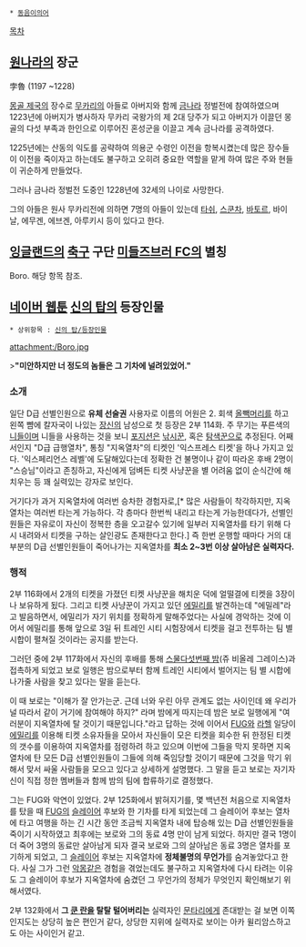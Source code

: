  * [[동음이의어]]

[[목차]]

== [[원나라]]의 장군 ==
孛魯
(1197 ~1228)

[[몽골 제국]]의 장수로 [[무카리]]의 아들로 아버지와 함께 [[금나라]] 정벌전에 참여하였으며 1223년에 아버지가 병사하자 무카리 국왕가의 제 2대 당주가 되고 아버지가 이끌던 몽골의 다섯 부족과 한인으로 이루어진 혼성군을 이끌고 계속 금나라를 공격하였다.

1225년에는 산동의 익도를 공략하여 의용군 수령인 이전을 항복시켰는데 많은 장수들이 이전을 죽이자고 하는데도 불구하고 오히려 중요한 역할을 맡게 하여 많은 주와 현들이 귀순하게 만들었다.

그러나 금나라 정벌전 도중인 1228년에 32세의 나이로 사망한다.

그의 아들은 원사 무카리전에 의하면 7명의 아들이 있는데 [[타쉬]], [[스쿤차]], [[바토르]], 바이날, 에무겐, 에브겐, 아루키시 등이 있다고 한다.

== [[잉글랜드]]의 [[축구]] 구단 [[미들즈브러 FC]]의 별칭 ==
Boro. 해당 항목 참조.

== [[네이버 웹툰]] [[신의 탑]]의 등장인물 ==
 * 상위항목 : [[신의 탑/등장인물]]

attachment:/Boro.jpg

>'''"미안하지만 너 정도의 놈들은 그 기차에 널려있었어."'''

=== 소개 ===
일단 D급 선별인원으로 '''유체 선술권''' 사용자로 이름의 어원은 2. 회색 [[올빽]]머리를 하고 왼쪽 뺨에 칼자국이 나있는 [[장신]]의 남성으로 첫 등장은 2부 114화. 주 무기는 푸른색의 [[니들]]이며 니들을 사용하는 것을 보니 [[포지션]]은 [[신의 탑/포지션#s-2.1|낚시꾼]], 혹은 [[신의 탑/포지션#s-2.4|탐색꾼]]으로 추정된다. 어째서인지 "D급 급행열차", 통칭 "지옥열차"의 티켓인 '익스프레스 티켓'을 하나 가지고 있다. '익스페리언스 레벨'에 도달해있다는데 정확한 건 불명이나 같이 따라온 후배 2명이 "스승님"이라고 존칭하고, 자신에게 덤벼든 티켓 사냥꾼을 별 어려움 없이 순식간에 해치우는 등 꽤 실력있는 강자로 보인다. 

거기다가 과거 지옥열차에 여러번 승차한 경험자로,[* 많은 사람들이 착각하지만, 지옥 열차는 여러번 타는게 가능하다. 각 층마다 한번씩 내리고 타는게 가능한데다가, 선별인원들은 자유로이 자신이 정복한 층을 오고갈수 있기에 일부러 지옥열차를 타기 위해 다시 내려와서 티켓을 구하는 살인광도 존재한다고 한다.] 즉 한번 운행할 때마다 거의 대부분의 D급 선별인원들이 죽어나가는 지옥열차를 '''최소 2~3번 이상 살아남은 실력자다.'''

=== 행적 ===
2부 116화에서 2개의 티켓을 가졌던 티켓 사냥꾼을 해치운 덕에 얼떨결에 티켓을 3장이나 보유하게 됬다. 그리고 티켓 사냥꾼이 가지고 있던 [[에밀리(신의 탑)|에밀리]]를 발견하는데 "에밀레"라고 발음하면서, 에밀리가 자기 위치를 정확하게 말해주었다는 사실에 경악하는 것에 이어서 에밀리를 통해 앞으로 3일 뒤 트레인 시티 시험장에서 티켓을 걸고 전투하는 팀 별 시합이 펼쳐질 것이라는 공지를 받는다.

그러던 중에 2부 117화에서 자신의 후배를 통해 [[스물다섯번째 밤]](쥬 비올레 그레이스)과 접촉하게 되었고 보로 일행은 밤으로부터 함께 트레인 시티에서 벌어지는 팀 별 시합에 나가줄 사람을 찾고 있다는 말을 듣는다. 

이 때 보로는 "이해가 잘 안가는군. 근데 너와 우린 아무 관계도 없는 사이인데 왜 우리가 널 따라서 같이 거기에 참여해야 하지?" 라며 밤에게 따지는데 밤은 보로 일행에게 "여러분이 지옥열차에 탈 것이기 때문입니다."라고 답하는 것에 이어서 [[FUG]]와 [[라헬(신의 탑)|라헬]] 일당이 [[에밀리(신의 탑)|에밀리]]를 이용해 티켓 소유자들을 모아서 자신들이 모은 티켓을 회수한 뒤 한정된 티켓의 갯수를 이용하여 지옥열차를 점령하려 하고 있으며 이번에 그들을 막지 못하면 지옥열차에 탄 모든 D급 선별인원들이 그들에 의해 죽임당할 것이기 때문에 그것을 막기 위해서 맞서 싸울 사람들을 모으고 있다고 상세하게 설명했다. 그 말을 듣고 보로는 자기자신이 직접 정한 멤버들과 함께 밤의 팀에 합류하기로 결정했다.

그는 FUG와 악연이 있었다. 2부 125화에서 밝혀지기를, 몇 백년전 처음으로 지옥열차를 탔을 때 [[FUG]]의 [[슬레이어]] 후보와 한 기차를 타게 되었는데 그 슬레이어 후보는 열차에 타고 여행을 하는 긴 시간 동안 조금씩 지옥열차 내에 탑승해 있는 D급 선별인원들을 죽이기 시작하였고 최후에는 보로와 그의 동료 4명 만이 남게 되었다. 하지만 결국 1명이 더 죽어 3명의 동료만 살아남게 되자 결국 보로와 그의 살아남은 동료 3명은 열차를 포기하게 되었고, 그 [[슬레이어]] 후보는 지옥열차에 '''정체불명의 무언가'''를 숨겨놓았다고 한다. 사실 그가 그런 [[악몽]]같은 경험을 겪었는데도 불구하고 지옥열차에 다시 타려는 이유도 그 슬레이어 후보가 지옥열차에 숨겼던 그 무언가의 정체가 무엇인지 확인해보기 위해서였다.

2부 132화에서 '''그 [[쿤 란]]을 탈탈 털어버리는''' 실력자인 [[문타리(신의 탑)|문타리]]에게 존대받는 걸 보면 이쪽 인지도는 상당히 높은 편인거 같다, 상당한 지위에 실력자로 보이는 아카 윌리암스하고도 아는 사이인거 같고.
